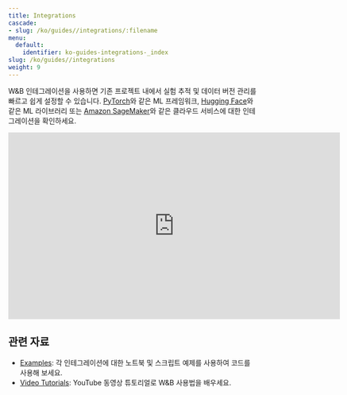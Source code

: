 ```yaml
---
title: Integrations
cascade:
- slug: /ko/guides//integrations/:filename
menu:
  default:
    identifier: ko-guides-integrations-_index
slug: /ko/guides//integrations
weight: 9
---
```


W&B 인테그레이션을 사용하면 기존 프로젝트 내에서 실험 추적 및 데이터 버전 관리를 빠르고 쉽게 설정할 수 있습니다. [PyTorch](/ko/pytorch)와 같은 ML 프레임워크, [Hugging Face](/ko/huggingface)와 같은 ML 라이브러리 또는 [Amazon SageMaker](/ko/sagemaker)와 같은 클라우드 서비스에 대한 인테그레이션을 확인하세요.

<iframe width="668" height="376" src="https://www.youtube.com/embed/hmewPDNUNJs?list=PLD80i8An1OEGajeVo15ohAQYF1Ttle0lk" title="Log Your First Run With W&amp;B" frameborder="0" allow="accelerometer; autoplay; clipboard-write; encrypted-media; gyroscope; picture-in-picture; web-share" allowfullscreen></iframe>

## 관련 자료

* [Examples](https://github.com/wandb/examples): 각 인테그레이션에 대한 노트북 및 스크립트 예제를 사용하여 코드를 사용해 보세요.
* [Video Tutorials](https://www.youtube.com/playlist?list=PLD80i8An1OEGajeVo15ohAQYF1Ttle0lk): YouTube 동영상 튜토리얼로 W&B 사용법을 배우세요.
